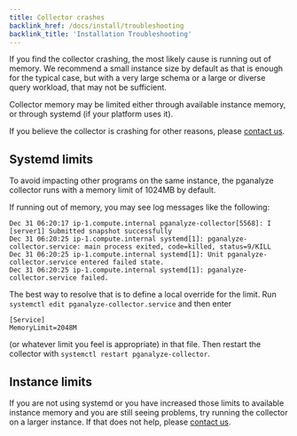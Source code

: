 ```yaml
---
title: Collector crashes
backlink_href: /docs/install/troubleshooting
backlink_title: 'Installation Troubleshooting'
---
```


If you find the collector crashing, the most likely cause is running out of memory. We recommend
a small instance size by default as that is enough for the typical case, but with a very large
schema or a large or diverse query workload, that may not be sufficient.

Collector memory may be limited either through available instance memory, or through systemd (if
your platform uses it).

If you believe the collector is crashing for other reasons, please [contact us](/contact).

## Systemd limits

To avoid impacting other programs on the same instance, the pganalyze collector runs with a memory
limit of 1024MB by default.

If running out of memory, you may see log messages like the following:

```
Dec 31 06:20:17 ip-1.compute.internal pganalyze-collector[5568]: I [server1] Submitted snapshot successfully
Dec 31 06:20:25 ip-1.compute.internal systemd[1]: pganalyze-collector.service: main process exited, code=killed, status=9/KILL
Dec 31 06:20:25 ip-1.compute.internal systemd[1]: Unit pganalyze-collector.service entered failed state.
Dec 31 06:20:25 ip-1.compute.internal systemd[1]: pganalyze-collector.service failed.
```

The best way to resolve that is to define a local override for the limit. Run `systemctl edit pganalyze-collector.service`
and then enter

```
[Service]
MemoryLimit=2048M
```

(or whatever limit you feel is appropriate) in that file. Then restart the collector with `systemctl restart pganalyze-collector`.


## Instance limits

If you are not using systemd or you have increased those limits to available instance memory and
you are still seeing problems, try running the collector on a larger instance. If that does not
help, please [contact us](/contact).
